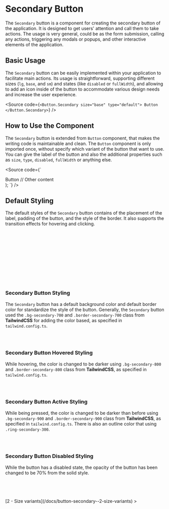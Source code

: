 

<Meta of={ComponentStories} />

# Secondary Button

The `Secondary` button is a component for creating the secondary button of the application. It is designed to get users' attention and call them to take actions. The usage is very general, could be as the form submission, calling any actions, triggering any modals or popups, and other interactive elements of the application.

<Canvas />
<Controls />

## Basic Usage

The `Secondary` button can be easily implemented within your application to facilitate main actions. Its usage is straightforward, supporting different sizes (`lg`, `base`, and `sm`) and states (like `disabled` or `fullWidth`), and allowing to add an icon inside of the button to accommodate various design needs and increase the user experience.

<Source
  code={`
<Button.Secondary size="base" type="default">
  Button
</Button.Secondary>
`}
/>

## How to Use the Component

The `Secondary` button is extended from `Button` component, that makes the writing code is maintainable and clean. The `Button` component is only imported once, without specify which variant of the button that want to use. You can give the label of the button and also the additional properties such as `size`, `type`, `disabled`, `fullWidth` or anything else.

<Source code={`

  <div>
    <Button.Secondary
      size="base"
      type="default"
      disabled={false}
      fullWidth={false}
    >
      Button
    </Button.Secondary>
    // Other content
  </div>
);
`} />

## Default Styling

The default styles of the `Secondary` button contains of the placement of the label, padding of the button, and the style of the border. It also supports the transition effects for hovering and clicking.

```css
display: flex;
align-items: center;
justify-content: center;

transition-property: all;
transition-timing-function: cubic-bezier(0.4, 0, 0.2, 1);
transition-duration: 300ms;

border-radius: 0.25rem;
border-width: 1px;
border-style: solid;
```

### Secondary Button Styling

The `Secondary` button has a default background color and default border color for standardize the style of the button. Generally, the `Secondary` button used the `.bg-secondary-700` and `.border-secondary-700` class from **TailwindCSS** for adding the color based, as specified in `tailwind.config.ts`.

```css
border-color: #1d4ed8;
background-color: #1d4ed8;
```

### Secondary Button Hovered Styling

While hovering, the color is changed to be darker using `.bg-secondary-800` and `.border-secondary-800` class from **TailwindCSS**, as specified in `tailwind.config.ts`.

```css
border-color: #1e40af;
background-color: #1e40af;
```

### Secondary Button Active Styling

While being pressed, the color is changed to be darker than before using `.bg-secondary-900` and `.border-secondary-900` class from **TailwindCSS**, as specified in `tailwind.config.ts`. There is also an outline color that using `.ring-secondary-300`.

```css
border-color: #1e3a8a;
background-color: #1e3a8a;
```

### Secondary Button Disabled Styling

While the button has a disabled state, the opacity of the button has been changed to be 70% from the solid style.

```css
border-color: #1d4ed8;
background-color: #1d4ed8;
opacity: 0.7;
```

<div style={{ textAlign: "right" }}>
  [2 - Size variants](/docs/button-secondary--2-size-variants) >
</div>
